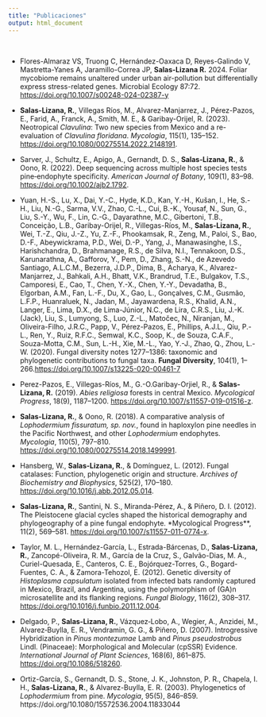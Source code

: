 ```yaml
---
title: "Publicaciones"
output: html_document
---
```

<br>

* Flores-Almaraz VS, Truong C, Hernández-Oaxaca D, Reyes-Galindo V, Mastretta-Yanes A, Jaramillo-Correa JP, **Salas-Lizana R.** 2024. Foliar mycobiome remains unaltered under urban air-pollution but differentially express stress-related genes. Microbial Ecology 87:72. [https://doi.org/10.1007/s00248-024-02387-y](https://doi.org/10.1007/s00248-024-02387-y)

* **Salas-Lizana, R.**, Villegas Ríos, M., Alvarez-Manjarrez, J., Pérez-Pazos, E., Farid, A., Franck, A., Smith, M. E., & Garibay-Orijel, R. (2023). Neotropical *Clavulina*: Two new species from Mexico and a re-evaluation of *Clavulina floridana*. *Mycologia*, 115(1), 135–152. [https://doi.org/10.1080/00275514.2022.2148191](https://doi.org/10.1080/00275514.2022.2148191).


* Sarver, J., Schultz, E., Apigo, A., Gernandt, D. S., **Salas‐Lizana, R.**, & Oono, R. (2022). Deep sequencing across multiple host species tests pine‐endophyte specificity. *American Journal of Botany*, 109(1), 83–98. [https://doi.org/10.1002/ajb2.1792](https://doi.org/10.1002/ajb2.1792).


* Yuan, H.-S., Lu, X., Dai, Y.-C., Hyde, K.D., Kan, Y.-H., Kušan, I., He, S.-H., Liu, N.-G., Sarma, V.V., Zhao, C.-L., Cui, B.-K., Yousaf, N., Sun, G., Liu, S.-Y., Wu, F., Lin, C.-G., Dayarathne, M.C., Gibertoni, T.B., Conceição, L.B., Garibay-Orijel, R., Villegas-Ríos, M., **Salas-Lizana, R.**, Wei, T.-Z., Qiu, J.-Z., Yu, Z.-F., Phookamsak, R., Zeng, M., Paloi, S., Bao, D.-F., Abeywickrama, P.D., Wei, D.-P., Yang, J., Manawasinghe, I.S., Harishchandra, D., Brahmanage, R.S., de Silva, N.I., Tennakoon, D.S., Karunarathna, A., Gafforov, Y., Pem, D., Zhang, S.-N., de Azevedo Santiago, A.L.C.M., Bezerra, J.D.P., Dima, B., Acharya, K., Alvarez-Manjarrez, J., Bahkali, A.H., Bhatt, V.K., Brandrud, T.E., Bulgakov, T.S., Camporesi, E., Cao, T., Chen, Y.-X., Chen, Y.-Y., Devadatha, B., Elgorban, A.M., Fan, L.-F., Du, X., Gao, L., Gonçalves, C.M., Gusmão, L.F.P., Huanraluek, N., Jadan, M., Jayawardena, R.S., Khalid, A.N., Langer, E., Lima, D.X., de Lima-Júnior, N.C., de Lira, C.R.S., Liu, J.-K. (Jack), Liu, S., Lumyong, S., Luo, Z.-L., Matočec, N., Niranjan, M., Oliveira-Filho, J.R.C., Papp, V., Pérez-Pazos, E., Phillips, A.J.L., Qiu, P.-L., Ren, Y., Ruiz, R.F.C., Semwal, K.C., Soop, K., de Souza, C.A.F., Souza-Motta, C.M., Sun, L.-H., Xie, M.-L., Yao, Y.-J., Zhao, Q., Zhou, L.-W. (2020). Fungal diversity notes 1277–1386: taxonomic and phylogenetic contributions to fungal taxa. **Fungal Diversity**, 104(1), 1–266.[https://doi.org/10.1007/s13225-020-00461-7](https://doi.org/10.1007/s13225-020-00461-7)


* Perez-Pazos, E., Villegas-Ríos, M., G.-O.Garibay-Orjiel, R., & **Salas-Lizana, R.** (2019). *Abies religiosa* forests in central Mexico. *Mycological Progress*, 18(9), 1187–1200. [https://doi.org/10.1007/s11557-019-01516-z](https://doi.org/10.1007/s11557-019-01516-z).


* **Salas-Lizana, R.**, & Oono, R. (2018). A comparative analysis of *Lophodermium fissuratum, sp. nov.*, found in haploxylon pine needles in the Pacific Northwest, and other *Lophodermium* endophytes. *Mycologia*, 110(5), 797–810. [https://doi.org/10.1080/00275514.2018.1499991](https://doi.org/10.1080/00275514.2018.1499991).


* Hansberg, W., **Salas-Lizana, R.**, & Domínguez, L. (2012). Fungal catalases: Function, phylogenetic origin and structure. *Archives of Biochemistry and Biophysics*, 525(2), 170–180. [https://doi.org/10.1016/j.abb.2012.05.014](https://doi.org/10.1016/j.abb.2012.05.014).


* **Salas-Lizana, R.**, Santini, N. S., Miranda-Pérez, A., & Piñero, D. I. (2012). The Pleistocene glacial cycles shaped the historical demography and phylogeography of a pine fungal endophyte. *Mycological Progress**, 11(2), 569–581. [https://doi.org/10.1007/s11557-011-0774-x](https://doi.org/10.1007/s11557-011-0774-x).


* Taylor, M. L., Hernández-García, L., Estrada-Bárcenas, D., **Salas-Lizana, R.**, Zancopé-Oliveira, R. M., García de la Cruz, S., Galvão-Dias, M. A., Curiel-Quesada, E., Canteros, C. E., Bojórquez-Torres, G., Bogard-Fuentes, C. A., & Zamora-Tehozol, E. (2012). Genetic diversity of *Histoplasma capsulatum* isolated from infected bats randomly captured in Mexico, Brazil, and Argentina, using the polymorphism of (GA)n microsatellite and its flanking regions. *Fungal Biology*, 116(2), 308–317. [https://doi.org/10.1016/j.funbio.2011.12.004](https://doi.org/10.1016/j.funbio.2011.12.004).


* Delgado, P., **Salas‐Lizana, R.**, Vázquez‐Lobo, A., Wegier, A., Anzidei, M., Alvarez‐Buylla, E. R., Vendramin, G. G., & Piñero, D. (2007). Introgressive Hybridization in *Pinus montezumae* Lamb and *Pinus pseudostrobus* Lindl. (Pinaceae): Morphological and Molecular (cpSSR) Evidence. *International Journal of Plant Sciences*, 168(6), 861–875. [https://doi.org/10.1086/518260](https://doi.org/10.1086/518260).



* Ortiz-García, S., Gernandt, D. S., Stone, J. K., Johnston, P. R., Chapela, I. H., **Salas-Lizana, R.**, & Alvarez-Buylla, E. R. (2003). Phylogenetics of *Lophodermium* from pine. *Mycologia*, 95(5), 846–859. https://doi.org/10.1080/15572536.2004.11833044
